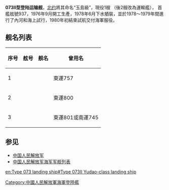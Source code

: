 {{unreferenced|time=2014-03-28T16:45:00+00:00}}
{{軍艦模板
|名稱= 073II型登陆舰
|圖片= 
|照片說明= 
|艦種= 两栖[[登陸艦|登陸艦]]
|擁有國={{PRC}}
|艦名= 
|前型= [[073型中型登陆舰|073型中型登陆舰]]
|次型= [[073III型登陆运输舰|073III型登陆运输舰]]
|同型= 
|竣工= 
|下水=  
|狀態= 現役
|排水= 标准1040吨，满载1100吨;
|長度=79米
|闊度=7.9米
|吃水=2.5米
|引擎=2台D－39型柴油機，單台功率1985千瓦，雙軸推進）
|極速=16节
|續航= 1000海里
|乘員= 106人
|裝備= 2座[[76式双管37毫米舰炮|61式双管37毫米舰炮]]<br />2座61式双管25毫米舰炮
}}

'''073II型登陆运输舰'''，[[北约|北约]]將其命名“玉島級”，現役1艘 （後2艘改為運輸艦）， 首艦舷號937，1976年9月開工生產，1978年6月下水舾裝，並於1978～1979年間進行了內河和海上試行，1980年初結束試航交付海軍服役。

== 舰名列表 ==
{| class="wikitable"
|-
! 序号
! 舷号
! 舰名
! 曾用名
|-
! 1
| 
| 
| 東運757
|-
! 2
| 
|
| 東運800
|-
! 3
|  
| 
| 東運801或南運745
|}

==参见==
*[[中国人民解放军|中国人民解放军]]
*[[中国人民解放军海军军舰列表|中国人民解放军海军军舰列表]]
{{中国人民解放军海军舰艇}}
[[Category:中國人民解放軍海軍登陸艦|Category:中國人民解放軍海軍登陸艦]]
[[en:Type_073_landing_ship#Type_073II_Yudao-class_landing_ship|en:Type 073 landing ship#Type 073II Yudao-class landing ship]]